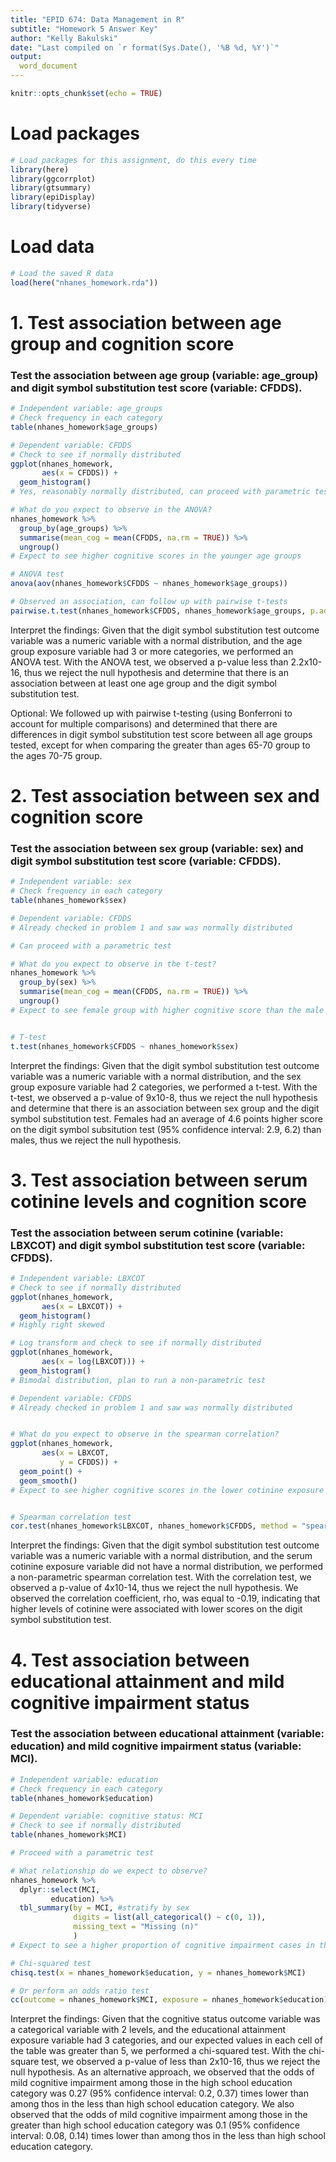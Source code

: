 ```yaml
---
title: "EPID 674: Data Management in R"
subtitle: "Homework 5 Answer Key"
author: "Kelly Bakulski"
date: "Last compiled on `r format(Sys.Date(), '%B %d, %Y')`"
output: 
  word_document
---
```


```r
knitr::opts_chunk$set(echo = TRUE)
```

# Load packages

```r

# Load packages for this assignment, do this every time
library(here)
library(ggcorrplot)
library(gtsummary)
library(epiDisplay)
library(tidyverse)

```

# Load data
```r

# Load the saved R data
load(here("nhanes_homework.rda"))
```



# 1. Test association between age group and cognition score

### Test the association between age group (variable: age_group) and digit symbol substitution test score (variable: CFDDS).

```r

# Independent variable: age_groups
# Check frequency in each category
table(nhanes_homework$age_groups)

# Dependent variable: CFDDS
# Check to see if normally distributed
ggplot(nhanes_homework, 
       aes(x = CFDDS)) +
  geom_histogram()
# Yes, reasonably normally distributed, can proceed with parametric test

# What do you expect to observe in the ANOVA?
nhanes_homework %>%
  group_by(age_groups) %>%
  summarise(mean_cog = mean(CFDDS, na.rm = TRUE)) %>%
  ungroup()
# Expect to see higher cognitive scores in the younger age groups

# ANOVA test
anova(aov(nhanes_homework$CFDDS ~ nhanes_homework$age_groups))

# Observed an association, can follow up with pairwise t-tests
pairwise.t.test(nhanes_homework$CFDDS, nhanes_homework$age_groups, p.adjust.method = "bonferroni")

```

Interpret the findings: Given that the digit symbol substitution test outcome variable was a numeric variable with a normal distribution, and the age group exposure variable had 3 or more categories, we performed an ANOVA test. With the ANOVA test, we observed a p-value less than 2.2x10-16, thus we reject the null hypothesis and determine that there is an association between at least one age group and the digit symbol substitution test.

Optional: We followed up with pairwise t-testing (using Bonferroni to account for multiple comparisons) and determined that there are differences in digit symbol substitution test score between all age groups tested, except for when comparing the greater than ages 65-70 group to the ages 70-75 group. 


# 2. Test association between sex and cognition score

### Test the association between sex group (variable: sex) and digit symbol substitution test score (variable: CFDDS).

```r

# Independent variable: sex
# Check frequency in each category
table(nhanes_homework$sex)

# Dependent variable: CFDDS
# Already checked in problem 1 and saw was normally distributed

# Can proceed with a parametric test

# What do you expect to observe in the t-test?
nhanes_homework %>%
  group_by(sex) %>%
  summarise(mean_cog = mean(CFDDS, na.rm = TRUE)) %>%
  ungroup()
# Expect to see female group with higher cognitive score than the male group in this sample


# T-test
t.test(nhanes_homework$CFDDS ~ nhanes_homework$sex)

```

Interpret the findings: Given that the digit symbol substitution test outcome variable was a numeric variable with a normal distribution, and the sex group exposure variable had 2 categories, we performed a t-test. With the t-test, we observed a p-value of 9x10-8, thus we reject the null hypothesis and determine that there is an association between sex group and the digit symbol substitution test. Females had an average of 4.6 points higher score on the digit symbol subsitution test (95% confidence interval: 2.9, 6.2) than males, thus we reject the null hypothesis. 



# 3. Test association between serum cotinine levels and cognition score

### Test the association between serum cotinine (variable: LBXCOT) and digit symbol substitution test score (variable: CFDDS).

```r

# Independent variable: LBXCOT
# Check to see if normally distributed
ggplot(nhanes_homework, 
       aes(x = LBXCOT)) +
  geom_histogram()
# Highly right skewed

# Log transform and check to see if normally distributed
ggplot(nhanes_homework, 
       aes(x = log(LBXCOT))) +
  geom_histogram()
# Bimodal distribution, plan to run a non-parametric test

# Dependent variable: CFDDS
# Already checked in problem 1 and saw was normally distributed


# What do you expect to observe in the spearman correlation?
ggplot(nhanes_homework, 
       aes(x = LBXCOT,
           y = CFDDS)) +
  geom_point() + 
  geom_smooth()
# Expect to see higher cognitive scores in the lower cotinine exposure levels


# Spearman correlation test
cor.test(nhanes_homework$LBXCOT, nhanes_homework$CFDDS, method = "spearman")

```

Interpret the findings:  Given that the digit symbol substitution test outcome variable was a numeric variable with a normal distribution, and the serum cotinine exposure variable did not have a normal distribution, we performed a non-parametric spearman correlation test. With the correlation test, we observed a p-value of 4x10-14, thus we reject the null hypothesis. We observed the correlation coefficient, rho, was equal to -0.19, indicating that higher levels of cotinine were associated with lower scores on the digit symbol substitution test.



# 4. Test association between educational attainment and mild cognitive impairment status

### Test the association between educational attainment (variable: education) and mild cognitive impairment status (variable: MCI).

```r

# Independent variable: education
# Check frequency in each category
table(nhanes_homework$education)

# Dependent variable: cognitive status: MCI
# Check to see if normally distributed
table(nhanes_homework$MCI)

# Proceed with a parametric test

# What relationship do we expect to observe?
nhanes_homework %>%
  dplyr::select(MCI,
         education) %>%
  tbl_summary(by = MCI, #stratify by sex
              digits = list(all_categorical() ~ c(0, 1)),
              missing_text = "Missing (n)"
              ) 
# Expect to see a higher proportion of cognitive impairment cases in the lowest educational attainment group

# Chi-squared test
chisq.test(x = nhanes_homework$education, y = nhanes_homework$MCI)

# Or perform an odds ratio test
cc(outcome = nhanes_homework$MCI, exposure = nhanes_homework$education)

```

Interpret the findings: Given that the cognitive status outcome variable was a categorical variable with 2 levels, and the educational attainment exposure variable had 3 categories, and our expected values in each cell of the table was greater than 5, we performed a chi-squared test. With the chi-square test, we observed a p-value of less than 2x10-16, thus we reject the null hypothesis. 
As an alternative approach, we observed that the odds of mild cognitive impairment among those in the high school education category was 0.27 (95% confidence interval: 0.2, 0.37) times lower than among thos in the less than high school education category. We also observed that the odds of mild cognitive impairment among those in the greater than high school education category was 0.1 (95% confidence interval: 0.08, 0.14) times lower than among thos in the less than high school education category.




